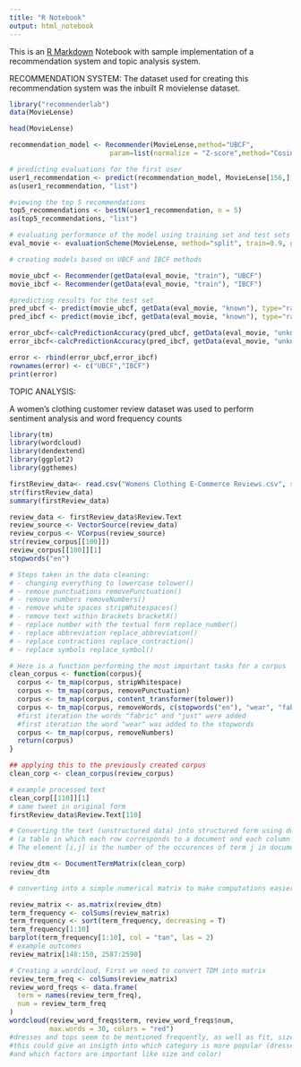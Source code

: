 ---
title: "R Notebook"
output: html_notebook
---

This is an [R Markdown](http://rmarkdown.rstudio.com) Notebook with sample implementation of a recommendation system and topic analysis system.

RECOMMENDATION SYSTEM:
The dataset used for creating this recommendation system was the inbuilt R movielense dataset.
```{r}
library("recommenderlab")
data(MovieLense)

head(MovieLense)

recommendation_model <- Recommender(MovieLense,method="UBCF", 
                         param=list(normalize = "Z-score",method="Cosine",nn=5, minRating=1))

# predicting evaluations for the first user
user1_recommendation <- predict(recommendation_model, MovieLense[156,], n=10)
as(user1_recommendation, "list")

#viewing the top 5 recommendations
top5_recommendations <- bestN(user1_recommendation, n = 5)
as(top5_recommendations, "list")

# evaluating performance of the model using training set and test sets
eval_movie <- evaluationScheme(MovieLense, method="split", train=0.9, given = 10)

# creating models based on UBCF and IBCF methods

movie_ubcf <- Recommender(getData(eval_movie, "train"), "UBCF")
movie_ibcf <- Recommender(getData(eval_movie, "train"), "IBCF")

#predicting results for the test set
pred_ubcf <- predict(movie_ubcf, getData(eval_movie, "known"), type="ratings")
pred_ibcf <- predict(movie_ibcf, getData(eval_movie, "known"), type="ratings")

error_ubcf<-calcPredictionAccuracy(pred_ubcf, getData(eval_movie, "unknown"))
error_ibcf<-calcPredictionAccuracy(pred_ibcf, getData(eval_movie, "unknown"))

error <- rbind(error_ubcf,error_ibcf)
rownames(error) <- c("UBCF","IBCF")
print(error)


```
TOPIC ANALYSIS:

A women's clothing customer review dataset was used to perform sentiment analysis and word frequency counts
```{r}
library(tm)
library(wordcloud)
library(dendextend)
library(ggplot2)
library(ggthemes)

firstReview_data<- read.csv("Womens Clothing E-Commerce Reviews.csv", sep = ",", header = TRUE, stringsAsFactors = F)
str(firstReview_data)
summary(firstReview_data)

review_data <- firstReview_data$Review.Text
review_source <- VectorSource(review_data)
review_corpus <- VCorpus(review_source)
str(review_corpus[[100]])
review_corpus[[100]][1]
stopwords("en")

# Steps taken in the data cleaning:
# - changing everything to lowercase tolower()
# - remove punctuations removePunctuation()
# - remove numbers removeNumbers()
# - remove white spaces stripWhitespaces()
# - remove text within brackets bracketX()
# - replace number with the textual form replace_number()
# - replace abbreviation replace_abbreviation()
# - replace contractions replace_contraction()
# - replace symbols replace_symbol()

# Here is a function performing the most important tasks for a corpus
clean_corpus <- function(corpus){
  corpus <- tm_map(corpus, stripWhitespace)
  corpus <- tm_map(corpus, removePunctuation)
  corpus <- tm_map(corpus, content_transformer(tolower))
  corpus <- tm_map(corpus, removeWords, c(stopwords("en"), "wear", "fabric", "just"))
  #first iteration the words "fabric" and "just" were added
  #first iteration the word "wear" was added to the stopwords
  corpus <- tm_map(corpus, removeNumbers)
  return(corpus)
}

## applying this to the previously created corpus
clean_corp <- clean_corpus(review_corpus)

# example processed text
clean_corp[[110]][1]
# same tweet in original form
firstReview_data$Review.Text[110]

# Converting the text (unstructured data) into structured form using document-term matrix
# (a table in which each row corresponds to a document and each column to a term/word)
# The element [i,j] is the number of the occurences of term j in document i

review_dtm <- DocumentTermMatrix(clean_corp)
review_dtm

# converting into a simple numerical matrix to make computations easier

review_matrix <- as.matrix(review_dtm)
term_frequency <- colSums(review_matrix)
term_frequency <- sort(term_frequency, decreasing = T)
term_frequency[1:10]
barplot(term_frequency[1:10], col = "tan", las = 2)
# example outcomes
review_matrix[148:150, 2587:2590]

# Creating a wordcloud, First we need to convert TDM into matrix
review_term_freq <- colSums(review_matrix)
review_word_freqs <- data.frame(
  term = names(review_term_freq),
  num = review_term_freq
)
wordcloud(review_word_freqs$term, review_word_freqs$num,
          max.words = 30, colors = "red")
#dresses and tops seem to be mentioned frequently, as well as fit, size, color, great etc
#this could give an insigth into which category is more popular (dresses/tops,
#and which factors are important like size and color)


```
